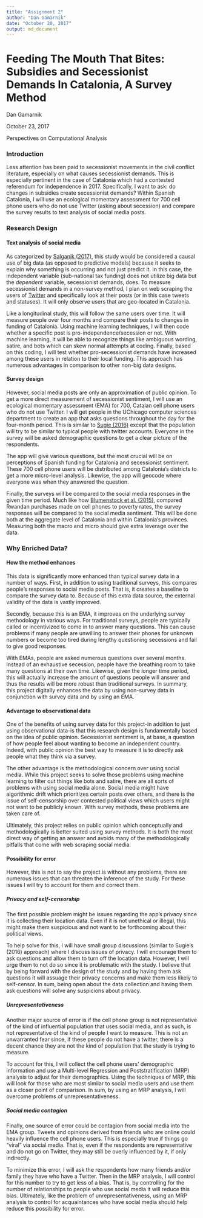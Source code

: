 ```yaml
---
title: "Assignment 2"
author: "Dan Gamarnik"
date: "October 20, 2017"
output: md_document
---
```


# Feeding The Mouth That Bites: Subsidies and Secessionist Demands In Catalonia, A Survey Method

Dan Gamarnik

October 23, 2017

Perspectives on Computational Analysis

### Introduction

Less attention has been paid to secessionist movements in the civil conflict literature, especially on what causes secessionist demands. This is especially pertinent in the case of Catalonia which had a contested referendum for independence in 2017. Specifically, I want to ask: do changes in subsidies create secessionist demands? Within Spanish Catalonia, I will use an ecological momentary assessment for 700 cell phone users who do not use Twitter (asking about secession) and compare the survey results to text analysis of social media posts.

### Research Design

#### Text analysis of social media

As categorized by [Salganik (2017)](http://www.bitbybitbook.com/en/observing-behavior/designs/forecasting/), this study would be considered a causal use of big data (as opposed to predictive models) because it seeks to explain why something is occurring and not just predict it. In this case, the independent variable (sub-national tax funding) does not utilize big data but the *dependent* variable, secessionist demands, does. To measure secessionist demands in a non-survey method, I plan on web scraping the users of [Twitter](https://twitter.com/) and specifically look at their posts (or in this case tweets and statuses). It will only observe users that are geo-located in Catalonia.

Like a longitudinal study, this will follow the same users over time. It will measure people over four months and compare their posts to changes in funding of Catalonia. Using machine learning techniques, I will then code whether a specific post is pro-independence/secession or not. With machine learning, it will be able to recognize things like ambiguous wording, satire, and bots which can skew normal attempts at coding. Finally, based on this coding, I will test whether pro-secessionist demands have increased among these users in relation to their local funding. This approach has numerous advantages in comparison to other non-big data designs.

#### Survey design

However, social media posts are only an approximation of public opinion. To get a more direct measurement of secessionist sentiment, I will use an ecological momentary assessment (EMA) for 700, Catalan cell phone users who do not use Twitter. I will get people in the UChicago computer sciences department to create an app that asks questions throughout the day for the four-month period. This is similar to [Sugie (2016)](http://journals.sagepub.com.proxy.uchicago.edu/doi/full/10.1177/0049124115626176) except that the population will try to be similar to typical people with twitter accounts. Everyone in the survey will be asked demographic questions to get a clear picture of the respondents.

The app will give various questions, but the most crucial will be on perceptions of Spanish funding for Catalonia and secessionist sentiment. These 700 cell phone users will be distributed among Catalonia's districts to get a more micro-level analysis. Likewise, the app will geocode where everyone was when they answered the question.

Finally, the surveys will be compared to the social media responses in the given time period. Much like how [Blumenstock et al. (2015)](http://science.sciencemag.org/content/350/6264/1073), compared Rwandan purchases made on cell phones to poverty rates, the survey responses will be compared to the social media sentiment. This will be done both at the aggregate level of Catalonia and within Catalonia's provinces. Measuring both the macro and micro should give extra leverage over the data.

### Why Enriched Data?

#### How the method enhances

This data is significantly more enhanced than typical survey data in a number of ways. First, in addition to using traditional surveys, this compares people's responses to social media posts. That is, it creates a baseline to compare the survey data to. Because of this extra data source, the external validity of the data is vastly improved.

Secondly, because this is an EMA, it improves on the underlying survey methodology in various ways. For traditional surveys, people are typically called or incentivized to come in to answer many questions. This can cause problems if many people are unwilling to answer their phones for unknown numbers or become too tired during lengthy questioning secessions and fail to give good responses.

With EMAs, people are asked numerous questions over several months. Instead of an exhaustive secession, people have the breathing room to take many questions at their own time. Likewise, given the longer time period, this will actually increase the amount of questions people will answer and thus the results will be more robust than traditional surveys. In summary, this project digitally enhances the data by using non-survey data in conjunction with survey data and by using an EMA.

#### Advantage to observational data

One of the benefits of using survey data for this project-in addition to just using observational data-is that this research design is fundamentally based on the idea of public opinion. Secessionist sentiment is, at base, a question of how people feel about wanting to become an independent country. Indeed, with public opinion the best way to measure it is to directly ask people what they think via a survey.

The other advantage is the methodological concern over using social media. While this project seeks to solve those problems using machine learning to filter out things like bots and satire, there are all sorts of problems with using social media alone. Social media might have algorithmic drift which prioritizes certain posts over others, and there is the issue of self-censorship over contested political views which users might not want to be publicly known. With survey methods, these problems are taken care of.

Ultimately, this project relies on public opinion which conceptually and methodologically is better suited using survey methods. It is both the most direct way of getting an answer and avoids many of the methodologically pitfalls that come with web scraping social media.

#### Possibility for error

However, this is not to say the project is without any problems, there are numerous issues that can threaten the inference of the study. For these issues I will try to account for them and correct them.

##### Privacy and self-censorship

The first possible problem might be issues regarding the app's privacy since it is collecting their location data. Even if it is not unethical or illegal, this might make them suspicious and not want to be forthcoming about their political views.

To help solve for this, I will have small group discussions (similar to Sugie's (2016) approach) where I discuss issues of privacy. I will encourage them to ask questions and allow them to turn off the location data. However, I will urge them to not do so since it is problematic with the study. I believe that by being forward with the design of the study and by having them ask questions it will assuage their privacy concerns and make them less likely to self-censor. In sum, being open about the data collection and having them ask questions will solve any suspicions about privacy.

##### Unrepresentativeness

Another major source of error is if the cell phone group is not representative of the kind of influential population that uses social media, and as such, is not representative of the kind of people I want to measure. This is not an unwarranted fear since, if these people do not have a twitter, there is a decent chance they are not the kind of population that the study is trying to measure.

To account for this, I will collect the cell phone users' demographic information and use a Multi-level Regression and Poststratification (MRP) analysis to adjust for their demographics. Using the techniques of MRP, this will look for those who are most similar to social media users and use them as a closer point of comparison. In sum, by using an MRP analysis, I will overcome problems of unrepresentativeness.

##### Social media contagion

Finally, one source of error could be contagion from social media into the EMA group. Tweets and opinions derived from friends who are online could heavily influence the cell phone users. This is especially true if things go "viral" via social media. That is, even if the respondents are representative and do not go on Twitter, they may still be overly influenced by it, if only indirectly.

To minimize this error, I will ask the respondents how many friends and/or family they have who have a Twitter. Then in the MRP analysis, I will control for this number to try to get less of a bias. That is, by controlling for the number of relationships to people who use social media it will reduce this bias. Ultimately, like the problem of unrepresentativeness, using an MRP analysis to control for acquaintances who have social media should help reduce this possibility for error.

